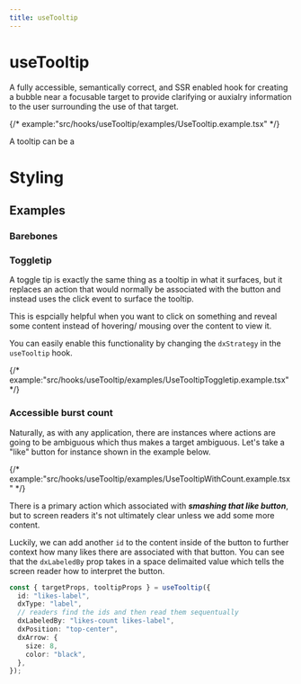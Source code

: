 ```yaml
---
title: useTooltip
---
```


# useTooltip

A fully accessible, semantically correct, and SSR enabled hook
for creating a bubble near a focusable target to provide clarifying
or auxialry information to the user surrounding the use of that target.

{/* example:"src/hooks/useTooltip/examples/UseTooltip.example.tsx" */}

A tooltip can be a

# Styling

## Examples

### Barebones

### Toggletip

A toggle tip is exactly the same thing as a tooltip in what it surfaces, but it replaces an action
that would normally be associated with the button and instead uses the click event to surface the tooltip.

This is espcially helpful when you want to click on something and reveal some content instead of hovering/
mousing over the content to view it.

You can easily enable this functionality by changing the `dxStrategy` in the `useTooltip` hook.

{/* example:"src/hooks/useTooltip/examples/UseTooltipToggletip.example.tsx" */}

### Accessible burst count

Naturally, as with any application, there are instances where actions are going to be ambiguous
which thus makes a target ambiguous. Let's take a "like" button for instance shown in the example below.

{/* example:"src/hooks/useTooltip/examples/UseTooltipWithCount.example.tsx" */}

There is a primary action which associated with _**smashing that like button**_, but to screen readers it's not
ultimately clear unless we add some more content.

Luckily, we can add another `id` to the content inside of the button to further context how many likes
there are associated with that button. You can see that the `dxLabeledBy` prop takes in a space delimaited
value which tells the screen reader how to interpret the button.

```ts
const { targetProps, tooltipProps } = useTooltip({
  id: "likes-label",
  dxType: "label",
  // readers find the ids and then read them sequentually
  dxLabeledBy: "likes-count likes-label",
  dxPosition: "top-center",
  dxArrow: {
    size: 8,
    color: "black",
  },
});
```
